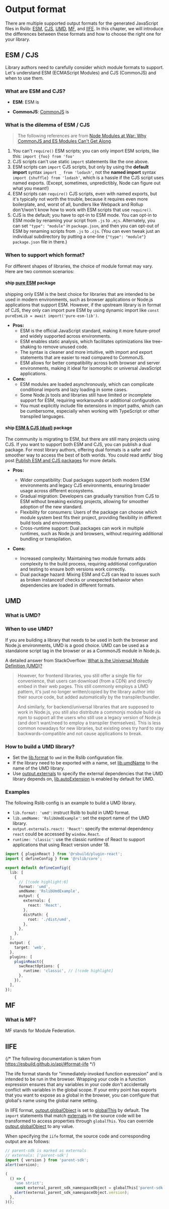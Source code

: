
# Output format

There are multiple supported output formats for the generated JavaScript files in Rslib: [ESM](#esm--cjs), [CJS](#esm--cjs), [UMD](#umd), [MF](#mf), and [IIFE](#iife). In this chapter, we will introduce the differences between these formats and how to choose the right one for your library.

## ESM / CJS

Library authors need to carefully consider which module formats to support. Let's understand ESM (ECMAScript Modules) and CJS (CommonJS) and when to use them.

### What are ESM and CJS?

- **ESM**: ESM is <ESM />

- **CommonJS**: [CommonJS](https://nodejs.org/api/modules.html#modules-commonjs-modules) is <CJS />

### What is the dilemma of ESM / CJS

> The following references are from [Node Modules at War: Why CommonJS and ES Modules Can't Get Along](https://redfin.engineering/node-modules-at-war-why-commonjs-and-es-modules-cant-get-along-9617135eeca1).

1. You can't `require()` ESM scripts; you can only import ESM scripts, like this: `import {foo} from 'foo'`
2. CJS scripts can't use static `import` statements like the one above.
3. ESM scripts can `import` CJS scripts, but only by using the **default import** syntax `import _ from 'lodash'`, not the **named import** syntax `import {shuffle} from 'lodash'`, which is a hassle if the CJS script uses named exports. (Except, sometimes, unpredictibly, Node can figure out what you meant!)
4. ESM scripts can `require()` CJS scripts, even with named exports, but it's typically not worth the trouble, because it requires even more boilerplate, and, worst of all, bundlers like Webpack and Rollup don't/won't know how to work with ESM scripts that use `require()`.
5. CJS is the default; you have to opt-in to ESM mode. You can opt-in to ESM mode by renaming your script from `.js` to `.mjs`. Alternately, you can set `"type": "module"` in `package.json`, and then you can opt-out of ESM by renaming scripts from `.js` to `.cjs`. (You can even tweak just an individual subdirectory by putting a one-line `{"type": "module"}` `package.json` file in there.)

### When to support which format?

For different shapes of libraries, the choice of module format may vary. Here are two common scenarios:

#### ship [pure ESM](https://gist.github.com/sindresorhus/a39789f98801d908bbc7ff3ecc99d99c) package

shipping only ESM is the best choice for libraries that are intended to be used in modern environments, such as browser applications or Node.js applications that support ESM. However, if the upstream library is in format of CJS, they only can import pure ESM by using dynamic import like `const pureEsmLib = await import('pure-esm-lib')`.

- **Pros:**
  - ESM is the official JavaScript standard, making it more future-proof and widely supported across environments.
  - ESM enables static analysis, which facilitates optimizations like tree-shaking to remove unused code.
  - The syntax is cleaner and more intuitive, with import and export statements that are easier to read compared to CommonJS.
  - ESM allows for better compatibility across both browser and server environments, making it ideal for isomorphic or universal JavaScript applications.
- **Cons:**
  - ESM modules are loaded asynchronously, which can complicate conditional imports and lazy loading in some cases.
  - Some Node.js tools and libraries still have limited or incomplete support for ESM, requiring workarounds or additional configuration.
  - You must explicitly include file extensions in import paths, which can be cumbersome, especially when working with TypeScript or other transpiled languages.

#### ship [ESM & CJS (dual)](https://antfu.me/posts/publish-esm-and-cjs#compatibility) package

The community is migrating to ESM, but there are still many projects using CJS. If you want to support both ESM and CJS, you can publish a dual package. For most library authors, offering dual formats is a safer and smoother way to access the best of both worlds. You could read antfu' blog post [Publish ESM and CJS packages](https://antfu.me/posts/publish-esm-and-cjs) for more details.

- **Pros:**

  - Wider compatibility: Dual packages support both modern ESM environments and legacy CJS environments, ensuring broader usage across different ecosystems.
  - Gradual migration: Developers can gradually transition from CJS to ESM without breaking existing projects, allowing for smoother adoption of the new standard.
  - Flexibility for consumers: Users of the package can choose which module system best fits their project, providing flexibility in different build tools and environments.
  - Cross-runtime support: Dual packages can work in multiple runtimes, such as Node.js and browsers, without requiring additional bundling or transpilation.

- **Cons:**

  - Increased complexity: Maintaining two module formats adds complexity to the build process, requiring additional configuration and testing to ensure both versions work correctly.
  - Dual package hazard: Mixing ESM and CJS can lead to issues such as broken instanceof checks or unexpected behavior when dependencies are loaded in different formats.

## UMD

### What is UMD?

<UMD />

### When to use UMD?

If you are building a library that needs to be used in both the browser and Node.js environments, UMD is a good choice. UMD can be used as a standalone script tag in the browser or as a CommonJS module in Node.js.

A detailed answer from StackOverflow: [What is the Universal Module Definition (UMD)?](https://stackoverflow.com/a/77284527/8063488)

> However, for frontend libraries, you still offer a single file for convenience, that users can download (from a CDN) and directly embed in their web pages. This still commonly employs a UMD pattern, it's just no longer written/copied by the library author into their source code, but added automatically by the transpiler/bundler.
>
> And similarly, for backend/universal libraries that are supposed to work in
> Node.js, you still also distribute a commonjs module build via npm to support
> all the users who still use a legacy version of Node.js (and don't want/need
> to employ a transpiler themselves). This is less common nowadays for new
> libraries, but existing ones try hard to stay backwards-compatible and not
> cause applications to break.

### How to build a UMD library?

- Set the [lib.format](/config/lib/format) to `umd` in the Rslib configuration file.
- If the library need to be exported with a name, set [lib.umdName](/config/lib/umd-name) to the name of the UMD library.
- Use [output.externals](/config/rsbuild/output#outputexternals) to specify the external dependencies that the UMD library depends on, [lib.autoExtension](/config/lib/auto-extension) is enabled by default for UMD.

### Examples

The following Rslib config is an example to build a UMD library.

- `lib.format: 'umd'`: instruct Rslib to build in UMD format.
- `lib.umdName: 'RslibUmdExample'`: set the export name of the UMD library.
- `output.externals.react: 'React'`: specify the external dependency `react` could be accessed by `window.React`.
- `runtime: 'classic'`: use the classic runtime of React to support applications that using React version under 18.

```ts title="rslib.config.ts"
import { pluginReact } from '@rsbuild/plugin-react';
import { defineConfig } from '@rslib/core';

export default defineConfig({
  lib: [
    {
      // [!code highlight:6]
      format: 'umd',
      umdName: 'RslibUmdExample',
      output: {
        externals: {
          react: 'React',
        },
        distPath: {
          root: './dist/umd',
        },
      },
    },
  ],
  output: {
    target: 'web',
  },
  plugins: [
    pluginReact({
      swcReactOptions: {
        runtime: 'classic', // [!code highlight]
      },
    }),
  ],
});
```

## MF

### What is MF?

MF stands for Module Federation. <MF />

## IIFE

{/* The following documentation is taken from https://esbuild.github.io/api/#format-iife */}

The iife format stands for "immediately-invoked function expression" and is intended to be run in the browser. Wrapping your code in a function expression ensures that any variables in your code don't accidentally conflict with variables in the global scope. If your entry point has exports that you want to expose as a global in the browser, you can configure that global's name using the global name setting.

In IIFE format, [output.globalObject](https://rspack.rs/config/output#outputglobalobject) is set to [globalThis](https://developer.mozilla.org/en-US/docs/Web/JavaScript/Reference/Global_Objects/globalThis) by default. The `import` statements that match [externals](/config/rsbuild/output#outputexternals) in the source code will be transformed to access properties through `globalThis`. You can override [output.globalObject](https://rspack.rs/config/output#outputglobalobject) to any value.

When specifying the `iife` format, the source code and corresponding output are as follows:

```js title="source code"
// parent-sdk is marked as externals
// externals: ['parent-sdk']
import { version } from 'parent-sdk';
alert(version);
```

```js title="IIFE output"
(
  () => {
    'use strict';
    const external_parent_sdk_namespaceObject = globalThis['parent-sdk'];
    alert(external_parent_sdk_namespaceObject.version);
  },
)();
```
